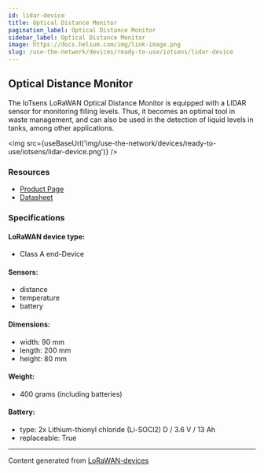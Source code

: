 ```yaml
---
id: lidar-device
title: Optical Distance Monitor
pagination_label: Optical Distance Monitor
sidebar_label: Optical Distance Monitor
image: https://docs.helium.com/img/link-image.png
slug: /use-the-network/devices/ready-to-use/iotsens/lidar-device
---
```



## Optical Distance Monitor

The IoTsens LoRaWAN Optical Distance Monitor is equipped with a LIDAR sensor for monitoring filling
levels. Thus, it becomes an optimal tool in waste management, and can also be used in the detection
of liquid levels in tanks, among other applications.

<img src={useBaseUrl('img/use-the-network/devices/ready-to-use/iotsens/lidar-device.png')} />

### Resources

- [Product Page](http://hardware.iotsens.com/datasheets/IoTsens-Datasheet-Optical_Distance-Monitor_EN.pdf)
- [Datasheet](http://hardware.iotsens.com/datasheets/IoTsens-Datasheet-Optical_Distance-Monitor_EN.pdf)

### Specifications

#### LoRaWAN device type:

- Class A end-Device

#### Sensors:

- distance
- temperature
- battery

#### Dimensions:

- width: 90 mm
- length: 200 mm
- height: 80 mm

#### Weight:

- 400 grams (including batteries)

#### Battery:

- type: 2x Lithium-thionyl chloride (Li-SOCl2) D / 3.6 V / 13 Ah
- replaceable: True

---

Content generated from [LoRaWAN-devices](https://github.com/TheThingsNetwork/lorawan-devices)
